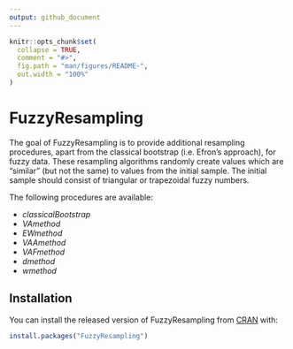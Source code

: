 ```yaml
---
output: github_document
---
```


<!-- README.md is generated from README.Rmd. Please edit that file -->

```r
knitr::opts_chunk$set(
  collapse = TRUE,
  comment = "#>",
  fig.path = "man/figures/README-",
  out.width = "100%"
)
```

# FuzzyResampling

<!-- badges: start -->
<!-- badges: end -->

The goal of FuzzyResampling is to provide additional resampling procedures, apart from the classical bootstrap (i.e. Efron's
approach), for fuzzy data.
These resampling algorithms randomly create values which are "similar" (but not the same) to values from the initial sample.
The initial sample should consist of triangular or trapezoidal fuzzy numbers.

The following procedures are available:

+ *classicalBootstrap*
+ *VAmethod*
+ *EWmethod*
+ *VAAmethod*
+ *VAFmethod*
+ *dmethod*
+ *wmethod*

## Installation

You can install the released version of FuzzyResampling from [CRAN](https://CRAN.R-project.org) with:

``` r
install.packages("FuzzyResampling")
```


